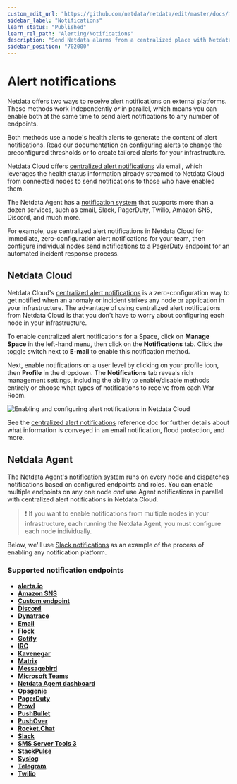 ```yaml
---
custom_edit_url: "https://github.com/netdata/netdata/edit/master/docs/monitor/enable-notifications.md"
sidebar_label: "Notifications"
learn_status: "Published"
learn_rel_path: "Alerting/Notifications"
description: "Send Netdata alarms from a centralized place with Netdata Cloud, or configure nodes individually, to enable incident response and faster resolution."
sidebar_position: "702000"
---
```



# Alert notifications

Netdata offers two ways to receive alert notifications on external platforms. These methods work independently _or_ in
parallel, which means you can enable both at the same time to send alert notifications to any number of endpoints.

Both methods use a node's health alerts to generate the content of alert notifications. Read our documentation on [configuring alerts](/docs/alerting/health-configuration-reference) to change the preconfigured thresholds or to create tailored alerts for your
infrastructure.

Netdata Cloud offers [centralized alert notifications](#netdata-cloud) via email, which leverages the health status
information already streamed to Netdata Cloud from connected nodes to send notifications to those who have enabled them.

The Netdata Agent has a [notification system](#netdata-agent) that supports more than a dozen services, such as email,
Slack, PagerDuty, Twilio, Amazon SNS, Discord, and much more.

For example, use centralized alert notifications in Netdata Cloud for immediate, zero-configuration alert notifications
for your team, then configure individual nodes send notifications to a PagerDuty endpoint for an automated incident
response process.

## Netdata Cloud

Netdata Cloud's [centralized alert
notifications](/docs/alerting/notifications/netdata-cloud-notifications) is a zero-configuration way to
get notified when an anomaly or incident strikes any node or application in your infrastructure. The advantage of using
centralized alert notifications from Netdata Cloud is that you don't have to worry about configuring each node in your
infrastructure.

To enable centralized alert notifications for a Space, click on **Manage Space** in the left-hand menu, then click on
the **Notifications** tab. Click the toggle switch next to **E-mail** to enable this notification method.

Next, enable notifications on a user level by clicking on your profile icon, then **Profile** in the dropdown. The
**Notifications** tab reveals rich management settings, including the ability to enable/disable methods entirely or
choose what types of notifications to receive from each War Room.

![Enabling and configuring alert notifications in Netdata
Cloud](https://user-images.githubusercontent.com/1153921/101936280-93c50900-3b9d-11eb-9ba0-d6927fa872b7.gif)

See the [centralized alert notifications](/docs/alerting/notifications/netdata-cloud-notifications)
reference doc for further details about what information is conveyed in an email notification, flood protection, and
more.

## Netdata Agent

The Netdata Agent's [notification system](/docs/alerting/notifications/netdata-agent-notifications) runs on every node and dispatches
notifications based on configured endpoints and roles. You can enable multiple endpoints on any one node _and_ use Agent
notifications in parallel with centralized alert notifications in Netdata Cloud.

> ❗ If you want to enable notifications from multiple nodes in your infrastructure, each running the Netdata Agent, you
> must configure each node individually.

Below, we'll use [Slack notifications](#enable-slack-notifications) as an example of the process of enabling any
notification platform.

### Supported notification endpoints

-   [**alerta.io**](/docs/alerting/notifications/netdata-agent-notifications/alerta)
-   [**Amazon SNS**](/docs/alerting/notifications/netdata-agent-notifications/amazon-sns)
-   [**Custom endpoint**](/docs/alerting/notifications/netdata-agent-notifications/custom-endpoint)
-   [**Discord**](/docs/alerting/notifications/netdata-agent-notifications/discord)
-   [**Dynatrace**](/docs/alerting/notifications/netdata-agent-notifications/dynatrace-events)
-   [**Email**](/docs/alerting/notifications/netdata-agent-notifications/email)
-   [**Flock**](/docs/alerting/notifications/netdata-agent-notifications/flock)
-   [**Gotify**](/docs/alerting/notifications/netdata-agent-notifications/gotify)
-   [**IRC**](/docs/alerting/notifications/netdata-agent-notifications/irc)
-   [**Kavenegar**](/docs/alerting/notifications/netdata-agent-notifications/kavenegar)
-   [**Matrix**](/docs/alerting/notifications/netdata-agent-notifications/matrix)
-   [**Messagebird**](/docs/alerting/notifications/netdata-agent-notifications/messagebird)
-   [**Microsoft Teams**](/docs/alerting/notifications/netdata-agent-notifications/microsoft-teams)
-   [**Netdata Agent dashboard**](/docs/alerting/notifications/netdata-agent-notifications/browser-pop-ups)
-   [**Opsgenie**](/docs/alerting/notifications/netdata-agent-notifications/opsgenie)
-   [**PagerDuty**](/docs/alerting/notifications/netdata-agent-notifications/pagerduty)
-   [**Prowl**](/docs/alerting/notifications/netdata-agent-notifications/prowl)
-   [**PushBullet**](/docs/alerting/notifications/netdata-agent-notifications/pushbullet)
-   [**PushOver**](/docs/alerting/notifications/netdata-agent-notifications/pushover)
-   [**Rocket.Chat**](/docs/alerting/notifications/netdata-agent-notifications/rocket-chat)
-   [**Slack**](/docs/alerting/notifications/netdata-agent-notifications/slack)
-   [**SMS Server Tools 3**](/docs/alerting/notifications/netdata-agent-notifications/sms-server)
-   [**StackPulse**](/docs/alerting/notifications/netdata-agent-notifications/stackpulse)
-   [**Syslog**](/docs/alerting/notifications/netdata-agent-notifications/syslog)
-   [**Telegram**](/docs/alerting/notifications/netdata-agent-notifications/telegram)
-   [**Twilio**](/docs/alerting/notifications/netdata-agent-notifications/twilio)


